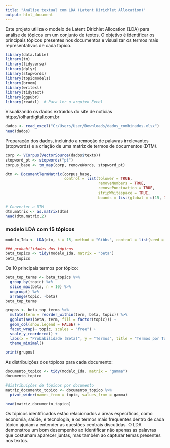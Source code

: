 ---
title: "Análise textual com LDA (Latent Dirichlet Allocation)"
output: html_document
---

Este projeto utiliza o modelo de Latent Dirichlet Allocation (LDA) para análise de tópicos em um conjunto de textos. O objetivo é identificar os principais tópicos presentes nos documentos e visualizar os termos mais representativos de cada tópico.

```{r, warning=FALSE}
library(data.table)
library(tm)
library(tidyverse)
library(dplyr)
library(stopwords)
library(topicmodels)
library(broom)
library(writexl)
library(tidytext)
library(ggpubr)
library(readxl)  # Para ler o arquivo Excel
```

Visualizando os dados extraídos do site de notícias https://olhardigital.com.br

```{r}
dados <- read_excel("C:/Users/User/Downloads/dados_combinados.xlsx")
head(dados)
```

Preparação dos dados, incluindo a remoção de palavras irrelevantes (stopwords) e a criação de uma matriz de termos de documentos (DTM).

```{r, warning=FALSE}
corp <- VCorpus(VectorSource(dados$texto))
stopword_pt <- stopwords("pt")
corpus_base <- tm_map(corp, removeWords, stopword_pt)

dtm <- DocumentTermMatrix(corpus_base,
                          control = list(tolower = TRUE,
                                         removeNumbers = TRUE,
                                         removePunctuation = TRUE,
                                         stripWhitespace = TRUE,
                                         bounds = list(global = c(15, Inf))))

# Converter a DTM 
dtm.matrix <- as.matrix(dtm)
head(dtm.matrix,2)
```


### modelo LDA com 15 tópicos

```{r, warning=FALSE}
modelo_Ida <- LDA(dtm, k = 15, method = "Gibbs", control = list(seed = 1234))

### probabilidades dos tópicos
beta_topics <- tidy(modelo_Ida, matrix = "beta")
beta_topics
```


Os 10 principais termos por tópico:

```{r, warning=FALSE}
beta_top_terms <- beta_topics %>%
  group_by(topic) %>%
  slice_max(beta, n = 10) %>%
  ungroup() %>%
  arrange(topic, -beta)
beta_top_terms
```

```{r, warning=FALSE}
grupos <- beta_top_terms %>%
  mutate(term = reorder_within(term, beta, topic)) %>%
  ggplot(aes(beta, term, fill = factor(topic))) +
  geom_col(show.legend = FALSE) +
  facet_wrap(~ topic, scales = "free") +
  scale_y_reordered() +
  labs(x = "Probabilidade (Beta)", y = "Termos", title = "Termos por Tópicos") +
  theme_minimal()

print(grupos)
```


As distribuições dos tópicos para cada documento:

```{r, warning=FALSE}
documento_topico <- tidy(modelo_Ida, matrix = "gamma")
documento_topico

#distribuições de tópicos por documento
matriz_documento_topico <- documento_topico %>%
  pivot_wider(names_from = topic, values_from = gamma)

head(matriz_documento_topico)

```

Os tópicos identificados estão relacionados a áreas específicas, como economia, saúde, e tecnologia, e os termos mais frequentes dentro de cada tópico ajudam a entender as questões centrais discutidas.
O LDA demonstrou um bom desempenho ao identificar não apenas as palavras que costumam aparecer juntas, mas também ao capturar temas presentes nos textos.